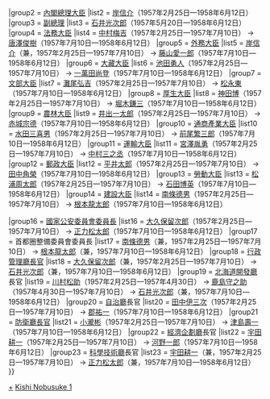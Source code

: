 {{Navbox
|name = 第一次岸內閣
|title = [[第一次岸內閣]]
|state = {{{state|collapsed}}}
|list1 = {{#ifeq:{{{1}}}|nocat||
{{Navbox with columns|child
|fullwidth = true
|colstyle = text-align: center; vertical-align: middle;
|oddcolstyle = background: #e9e9e9;
|evencolstyle = background: #f9f9f9;
|col1width = 20%
|col2width = 60%
|col3width = 20%
|col1 = [[石橋內閣]]<br /><small>（[[:Template:石橋內閣|模板]]）</small>
|col2 = '''[[第一1次岸內閣 (改造)|改造內閣]]'''<br />（1957年2月25日—1958年6月12日）
|col3 = [[第二次岸內閣]]<br /><small>（[[:Template:第二次岸內閣|模板]]）</small>
}}
}}
|group2  = [[內閣總理大臣]]
|list2   = [[岸信介]]（1957年2月25日—1958年6月12日）
|group3  = [[副總理 (日本)|副總理]]
|list3   = [[石井光次郎]]（1957年5月20日—1958年6月12日）
|group4  = [[法務大臣]]
|list4   = [[中村梅吉]]（1957年2月25日—1957年7月10日） → [[唐澤俊樹]]（1957年7月10日—1958年6月12日）
|group5  = [[外務大臣 (日本)|外務大臣]]
|list5   = [[岸信介]]（兼，1957年2月25日—1957年7月10日） → [[藤山愛一郎]]（1957年7月10日—1958年6月12日）
|group6  = [[大藏大臣]]
|list6   = [[池田勇人]]（1957年2月25日—1957年7月10日） → [[一萬田尚登]]（1957年7月10日—1958年6月12日）
|group7  = [[文部大臣]]
|list7   = [[灘尾弘吉]]（1957年2月25日—1957年7月10日） → [[松永東]]（1957年7月10日—1958年6月12日）
|group8  = [[厚生大臣]]
|list8   = [[神田博]]（1957年2月25日—1957年7月10日） → [[堀木鎌三]]（1957年7月10日—1958年6月12日）
|group9  = [[農林水產大臣|農林大臣]]
|list9   = [[井出一太郎]]（1957年2月25日—1957年7月10日） → [[赤城宗德]]（1957年7月10日—1958年6月12日）
|group10  = [[通商產業大臣]]
|list10   = [[水田三喜男]]（1957年2月25日—1957年7月10日） → [[前尾繁三郎]]（1957年7月10日—1958年6月12日）
|group11  = [[運輸大臣]]
|list11   = [[宮澤胤勇]]（1957年2月25日—1957年7月10日） → [[中村三之丞]]（1957年7月10日—1958年6月12日）
|group12  = [[郵政大臣]]
|list12   = [[平井太郎]]（1957年2月25日—1957年7月10日） → [[田中角榮]]（1957年7月10日—1958年6月12日）
|group13  = [[勞動大臣]]
|list13   = [[松浦周太郎]]（1957年2月25日—1957年7月10日） → [[石田博英]]（1957年7月10日—1958年6月12日）
|group14  = [[建設大臣]]
|list14   = [[南條德男]]（1957年2月25日—1957年7月10日） → [[根本龍太郎]]（1957年7月10日—1958年6月12日）

|group16  = [[國家公安委員會委員長]]
|list16   = [[大久保留次郎]]（1957年2月25日—1957年7月10日） → [[正力松太郎]]（1957年7月10日—1958年6月12日）
|group17  = 首都圈整備委員會委員長
|list17   = [[南條德男]]（兼，1957年2月25日—1957年7月10日） → [[根本龍太郎]]（兼，1957年7月10日—1958年6月12日）
|group18  = [[行政管理廳長官]]
|list18   = [[大久保留次郎]]（兼，1957年2月25日—1957年7月10日） → [[石井光次郎]]（兼，1957年7月10日—1958年6月12日）
|group19  = [[北海道開發廳]]長官
|list19   = [[川村松助]]（1957年2月25日—1957年4月30日） → [[鹿島守之助]]（1957年4月30日—1957年7月10日） → [[石井光次郎]]（兼，1957年7月10日—1958年6月12日）
|group20  = [[自治廳]]長官
|list20   = [[田中伊三次]]（1957年2月25日—1957年7月10日） → [[郡祐一]]（1957年7月10日—1958年6月12日）
|group21  = [[防衛廳長官]]
|list21   = [[小瀧彬]]（1957年2月25日—1957年7月10日） → [[津島壽一]]（1957年7月10日—1958年6月12日）
|group22  = [[經濟企劃廳]]長官
|list22   = [[宇田耕一]]（1957年2月25日—1957年7月10日） → [[河野一郎]]（1957年7月10日—1958年6月12日）
|group23  = [[科學技術廳]]長官
|list23   = [[宇田耕一]]（兼，1957年2月25日—1957年7月10日） → [[正力松太郎]]（兼，1957年7月10日—1958年6月12日）
}}
<noinclude>
[[Category:第一次岸內閣閣僚|+]]
[[Category:日本內閣模板|Kishi Nobusuke 1]]
</noinclude>